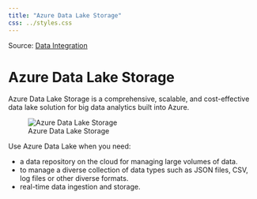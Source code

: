 ```yaml
---
title: "Azure Data Lake Storage"
css: ../styles.css
---
```


Source: [Data Integration](https://microsoftlearning.github.io/AZ-305-DesigningMicrosoftAzureInfrastructureSolutions/)

# Azure Data Lake Storage
Azure Data Lake Storage is a comprehensive, scalable, and cost-effective data lake solution for big data analytics built into Azure.

![Azure Data Lake Storage](../images/azure-data-lake-storage.png){.center .image-large}

Use Azure Data Lake when you need:

- a data repository on the cloud for managing large volumes of data.
- to manage a diverse collection of data types such as JSON files, CSV, log files or other diverse formats.
- real-time data ingestion and storage.
